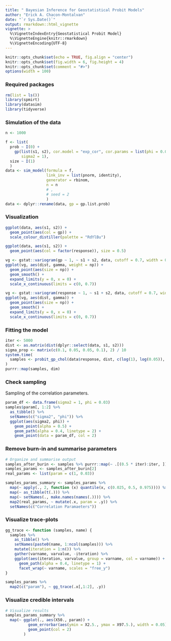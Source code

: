 ```yaml
---
title: " Bayesian Inference for Geostatistical Probit Models"
author: "Erick A. Chacon-Montalvan"
date: "`r Sys.Date()`"
output: rmarkdown::html_vignette
vignette: >
  %\VignetteIndexEntry{Geostatistical Probit Model}
  %\VignetteEngine{knitr::rmarkdown}
  %\VignetteEncoding{UTF-8}
---
```


```r
knitr::opts_chunk$set(echo = TRUE, fig.align = "center")
knitr::opts_chunk$set(fig.width = 6, fig.height = 4)
knitr::opts_chunk$set(comment = "#>")
options(width = 100)
```

### Required packages

```r
rm(list = ls())
library(spmirt)
library(datasim)
library(tidyverse)
```

### Simulation of the data

```r
n <- 1000

f <- list(
  prob ~ I(0) +
    gp(list(s1, s2), cor.model = "exp_cor", cor.params = list(phi = 0.03),
       sigma2 = 1),
  size ~ I(1)
  )
data <- sim_model(formula = f,
                  link_inv = list(pnorm, identity),
                  generator = rbinom,
                  n = n
                  # ,
                  # seed = 2
                  )
data <- dplyr::rename(data, gp = gp.list.prob)
```

### Visualization


```r
ggplot(data, aes(s1, s2)) +
  geom_point(aes(col = gp)) +
  scale_colour_distiller(palette = "RdYlBu")

ggplot(data, aes(s1, s2)) +
  geom_point(aes(col = factor(response)), size = 0.5)

vg <- gstat::variogram(gp ~ 1, ~ s1 + s2, data, cutoff = 0.7, width = 0.005)
ggplot(vg, aes(dist, gamma, weight = np)) +
  geom_point(aes(size = np)) +
  geom_smooth() +
  expand_limits(y = 0, x = 0) +
  scale_x_continuous(limits = c(0, 0.7))

vg <- gstat::variogram(response ~ 1, ~ s1 + s2, data, cutoff = 0.7, width = 0.005)
ggplot(vg, aes(dist, gamma)) +
  geom_point(aes(size = np)) +
  geom_smooth() +
  expand_limits(y = 0, x = 0) +
  scale_x_continuous(limits = c(0, 0.7))

```


### Fitting the model

```r

iter <- 5000
dist <- as.matrix(dist(dplyr::select(data, s1, s2)))
sigma_prop <- matrix(c(0.1, 0.05, 0.05, 0.1), 2) / 10
system.time(
  samples <- probit_gp_chol(data$response, dist, c(log(1), log(0.05)), iter, sigma_prop)
)
purrr::map(samples, dim)
```

### Check sampling

Sampling of the correlation parameters.

```r
param_df <- data.frame(sigma2 = 1, phi = 0.03)
samples$param[, 1:2] %>%
  as_tibble() %>%
  setNames(c("sigma2", "phi")) %>%
  ggplot(aes(sigma2, phi)) +
    geom_point(alpha = 0.5) +
    geom_path(alpha = 0.4, linetype = 2) +
    geom_point(data = param_df, col = 2)
```

### Remove burn-in and summarise parameters

```r

# Organize and summarise output
samples_after_burin <- samples %>% purrr::map(~ .[(0.5 * iter):iter, ])
samples_params <- samples_after_burin[2]
real_params <- list(param = c(1, 0.03))

samples_params_summary <- samples_params %>%
  map(~ apply(., 2, function (x) quantile(x, c(0.025, 0.5, 0.975)))) %>%
  map(~ as_tibble(t(.))) %>%
  map(~ setNames(., make.names(names(.)))) %>%
  map2(real_params, ~ mutate(.x, param = .y)) %>%
  setNames(c("Correlation Paramaeters"))

```

### Visualize trace-plots

```r
gg_trace <- function (samples, name) {
  samples %>%
    as_tibble() %>%
    setNames(paste0(name, 1:ncol(samples))) %>%
    mutate(iteration = 1:n()) %>%
    gather(varname, varvalue, -iteration) %>%
    ggplot(aes(iteration, varvalue, group = varname, col = varname)) +
      geom_path(alpha = 0.4, linetype = 1) +
      facet_wrap(~ varname, scales = "free_y")
}

samples_params %>%
  map2(c("param"), ~ gg_trace(.x[,1:2], .y))

```

### Visualize credible intervals

```r
# Visualize results
samples_params_summary %>%
  map(~ ggplot(., aes(X50., param)) +
          geom_errorbar(aes(ymin = X2.5., ymax = X97.5.), width = 0.05) +
          geom_point(col = 2)
        )
```
